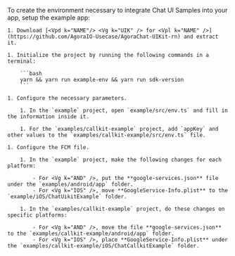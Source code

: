 <PlatformWrapper platform="react-native">

To create the environment necessary to integrate Chat UI Samples into your app, setup the <Vpl k="NAME" /> <Vpd k="NAME"/> <Vg k="UIK" /> example app:

    1. Download [<Vpd k="NAME"/> <Vg k="UIK" /> for <Vpl k="NAME" />](https://github.com/AgoraIO-Usecase/AgoraChat-UIKit-rn) and extract it.

    1. Initialize the project by running the following commands in a terminal:

        ```bash
        yarn && yarn run example-env && yarn run sdk-version
        ```

    1. Configure the necessary parameters.

        1. In the `example` project, open `example/src/env.ts` and fill in the information inside it.

        1. For the `examples/callkit-example` project, add `appKey` and other values to the `examples/callkit-example/src/env.ts` file.

    1. Configure the FCM file.

        1. In the `example` project, make the following changes for each platform:

            - For <Vg k="AND" />, put the **google-services.json** file under the `examples/android/app` folder.
            - For <Vg k="IOS" />, move **GoogleService-Info.plist** to the `example/iOS/ChatUikitExample` folder.

        1. In the `examples/callkit-example` project, do these changes on specific platforms:

            - For <Vg k="AND" />, move the file **google-services.json** to the `examples/callkit-example/android/app` folder.
            - For <Vg k="IOS" />, place **GoogleService-Info.plist** under the `examples/callkit-example/iOS/ChatCallkitExample` folder.

</PlatformWrapper>